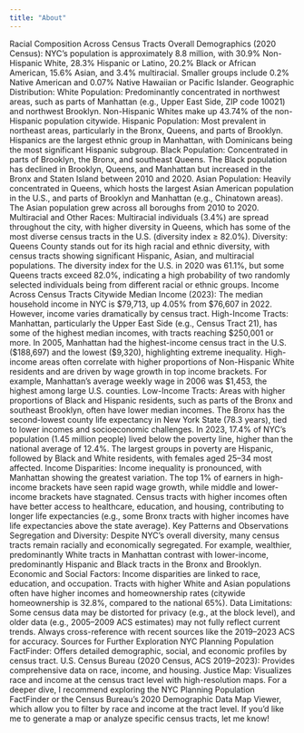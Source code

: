 ```yaml
---
title: "About"
---
```


Racial Composition Across Census Tracts
Overall Demographics (2020 Census): NYC’s population is approximately 8.8 million, with 30.9% Non-Hispanic White, 28.3% Hispanic or Latino, 20.2% Black or African American, 15.6% Asian, and 3.4% multiracial. Smaller groups include 0.2% Native American and 0.07% Native Hawaiian or Pacific Islander.
Geographic Distribution:
White Population: Predominantly concentrated in northwest areas, such as parts of Manhattan (e.g., Upper East Side, ZIP code 10021) and northwest Brooklyn. Non-Hispanic Whites make up 43.74% of the non-Hispanic population citywide.
Hispanic Population: Most prevalent in northeast areas, particularly in the Bronx, Queens, and parts of Brooklyn. Hispanics are the largest ethnic group in Manhattan, with Dominicans being the most significant Hispanic subgroup.
Black Population: Concentrated in parts of Brooklyn, the Bronx, and southeast Queens. The Black population has declined in Brooklyn, Queens, and Manhattan but increased in the Bronx and Staten Island between 2010 and 2020.
Asian Population: Heavily concentrated in Queens, which hosts the largest Asian American population in the U.S., and parts of Brooklyn and Manhattan (e.g., Chinatown areas). The Asian population grew across all boroughs from 2010 to 2020.
Multiracial and Other Races: Multiracial individuals (3.4%) are spread throughout the city, with higher diversity in Queens, which has some of the most diverse census tracts in the U.S. (diversity index ≥ 82.0%).
Diversity: Queens County stands out for its high racial and ethnic diversity, with census tracts showing significant Hispanic, Asian, and multiracial populations. The diversity index for the U.S. in 2020 was 61.1%, but some Queens tracts exceed 82.0%, indicating a high probability of two randomly selected individuals being from different racial or ethnic groups.
Income Across Census Tracts
Citywide Median Income (2023): The median household income in NYC is $79,713, up 4.05% from $76,607 in 2022. However, income varies dramatically by census tract.
High-Income Tracts:
Manhattan, particularly the Upper East Side (e.g., Census Tract 21), has some of the highest median incomes, with tracts reaching $250,001 or more. In 2005, Manhattan had the highest-income census tract in the U.S. ($188,697) and the lowest ($9,320), highlighting extreme inequality.
High-income areas often correlate with higher proportions of Non-Hispanic White residents and are driven by wage growth in top income brackets. For example, Manhattan’s average weekly wage in 2006 was $1,453, the highest among large U.S. counties.
Low-Income Tracts:
Areas with higher proportions of Black and Hispanic residents, such as parts of the Bronx and southeast Brooklyn, often have lower median incomes. The Bronx has the second-lowest county life expectancy in New York State (78.3 years), tied to lower incomes and socioeconomic challenges.
In 2023, 17.4% of NYC’s population (1.45 million people) lived below the poverty line, higher than the national average of 12.4%. The largest groups in poverty are Hispanic, followed by Black and White residents, with females aged 25–34 most affected.
Income Disparities:
Income inequality is pronounced, with Manhattan showing the greatest variation. The top 1% of earners in high-income brackets have seen rapid wage growth, while middle and lower-income brackets have stagnated.
Census tracts with higher incomes often have better access to healthcare, education, and housing, contributing to longer life expectancies (e.g., some Bronx tracts with higher incomes have life expectancies above the state average).
Key Patterns and Observations
Segregation and Diversity: Despite NYC’s overall diversity, many census tracts remain racially and economically segregated. For example, wealthier, predominantly White tracts in Manhattan contrast with lower-income, predominantly Hispanic and Black tracts in the Bronx and Brooklyn.
Economic and Social Factors: Income disparities are linked to race, education, and occupation. Tracts with higher White and Asian populations often have higher incomes and homeownership rates (citywide homeownership is 32.8%, compared to the national 65%).
Data Limitations: Some census data may be distorted for privacy (e.g., at the block level), and older data (e.g., 2005–2009 ACS estimates) may not fully reflect current trends. Always cross-reference with recent sources like the 2019–2023 ACS for accuracy.
Sources for Further Exploration
NYC Planning Population FactFinder: Offers detailed demographic, social, and economic profiles by census tract.
U.S. Census Bureau (2020 Census, ACS 2019–2023): Provides comprehensive data on race, income, and housing.
Justice Map: Visualizes race and income at the census tract level with high-resolution maps.
For a deeper dive, I recommend exploring the NYC Planning Population FactFinder or the Census Bureau’s 2020 Demographic Data Map Viewer, which allow you to filter by race and income at the tract level. If you’d like me to generate a map or analyze specific census tracts, let me know!





